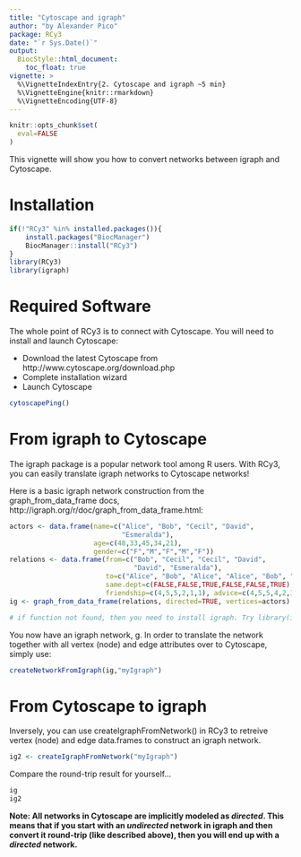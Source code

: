 ```yaml
---
title: "Cytoscape and igraph"
author: "by Alexander Pico"
package: RCy3
date: "`r Sys.Date()`"
output: 
  BiocStyle::html_document:
    toc_float: true
vignette: >
  %\VignetteIndexEntry{2. Cytoscape and igraph ~5 min}
  %\VignetteEngine{knitr::rmarkdown}
  %\VignetteEncoding{UTF-8}
---
```

```r
knitr::opts_chunk$set(
  eval=FALSE
)
```

This vignette will show you how to convert networks between igraph and Cytoscape.

# Installation
```r
if(!"RCy3" %in% installed.packages()){
    install.packages("BiocManager")
    BiocManager::install("RCy3")
}
library(RCy3)
library(igraph)
```

# Required Software
The whole point of RCy3 is to connect with Cytoscape. You will need to install and launch Cytoscape: 

* Download the latest Cytoscape from http://www.cytoscape.org/download.php 
* Complete installation wizard
* Launch Cytoscape 

```r
cytoscapePing()
```

# From igraph to Cytoscape
The igraph package is a popular network tool among R users. With RCy3, you can easily translate igraph networks to Cytoscape networks!

Here is a basic igraph network construction from the graph_from_data_frame docs, http://igraph.org/r/doc/graph_from_data_frame.html:
```r
actors <- data.frame(name=c("Alice", "Bob", "Cecil", "David",
                            "Esmeralda"),
                     age=c(48,33,45,34,21),
                     gender=c("F","M","F","M","F"))
relations <- data.frame(from=c("Bob", "Cecil", "Cecil", "David",
                               "David", "Esmeralda"),
                        to=c("Alice", "Bob", "Alice", "Alice", "Bob", "Alice"),
                        same.dept=c(FALSE,FALSE,TRUE,FALSE,FALSE,TRUE),
                        friendship=c(4,5,5,2,1,1), advice=c(4,5,5,4,2,3))
ig <- graph_from_data_frame(relations, directed=TRUE, vertices=actors)

# if function not found, then you need to install igraph. Try library(igraph)
```

You now have an igraph network, g.  In order to translate the network together with all vertex (node) and edge attributes over to Cytoscape, simply use:

```r
createNetworkFromIgraph(ig,"myIgraph")
```

# From Cytoscape to igraph 
Inversely, you can use createIgraphFromNetwork() in RCy3 to retreive vertex (node) and edge data.frames to construct an igraph network. 

```r
ig2 <- createIgraphFromNetwork("myIgraph")
```

Compare the round-trip result for yourself...
```r
ig
ig2
```

**Note: All networks in Cytoscape are implicitly modeled as *directed*. This means that if you start with an *undirected* network in igraph and then convert it round-trip (like described above), then you will end up with a *directed* network.**